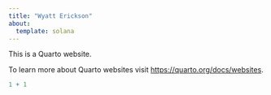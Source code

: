 ```yaml
---
title: "Wyatt Erickson"
about:
  template: solana
---
```


This is a Quarto website.

To learn more about Quarto websites visit <https://quarto.org/docs/websites>.

```r
1 + 1
```
